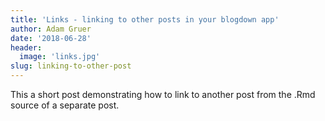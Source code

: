 ```yaml
---
title: 'Links - linking to other posts in your blogdown app'
author: Adam Gruer
date: '2018-06-28'
header:
  image: 'links.jpg'
slug: linking-to-other-post
---
```



This a short post demonstrating how to link to another post from the .Rmd source
of a separate post.